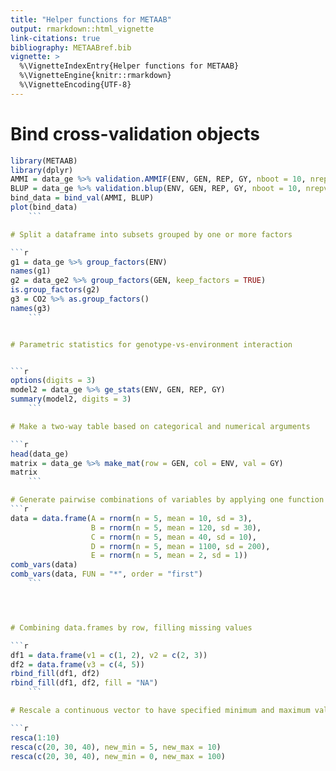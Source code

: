 ```yaml
---
title: "Helper functions for METAAB"
output: rmarkdown::html_vignette
link-citations: true
bibliography: METAABref.bib 
vignette: >
  %\VignetteIndexEntry{Helper functions for METAAB}
  %\VignetteEngine{knitr::rmarkdown}
  %\VignetteEncoding{UTF-8}
---
```


# Bind cross-validation objects

```r
library(METAAB)
library(dplyr)
AMMI = data_ge %>% validation.AMMIF(ENV, GEN, REP, GY, nboot = 10, nrepval = 2)
BLUP = data_ge %>% validation.blup(ENV, GEN, REP, GY, nboot = 10, nrepval = 2)
bind_data = bind_val(AMMI, BLUP)
plot(bind_data)
    ```

# Split a dataframe into subsets grouped by one or more factors

```r
g1 = data_ge %>% group_factors(ENV)
names(g1)
g2 = data_ge2 %>% group_factors(GEN, keep_factors = TRUE)
is.group_factors(g2)
g3 = CO2 %>% as.group_factors()
names(g3)
    ```


# Parametric statistics for genotype-vs-environment interaction


```r
options(digits = 3)
model2 = data_ge %>% ge_stats(ENV, GEN, REP, GY)
summary(model2, digits = 3)
    ```

# Make a two-way table based on categorical and numerical arguments

```r
head(data_ge)
matrix = data_ge %>% make_mat(row = GEN, col = ENV, val = GY)
matrix
    ```

# Generate pairwise combinations of variables by applying one function to each pair
```r
data = data.frame(A = rnorm(n = 5, mean = 10, sd = 3),
                  B = rnorm(n = 5, mean = 120, sd = 30),
                  C = rnorm(n = 5, mean = 40, sd = 10),
                  D = rnorm(n = 5, mean = 1100, sd = 200),
                  E = rnorm(n = 5, mean = 2, sd = 1))
comb_vars(data)
comb_vars(data, FUN = "*", order = "first")
    ```




# Combining data.frames by row, filling missing values

```r
df1 = data.frame(v1 = c(1, 2), v2 = c(2, 3))
df2 = data.frame(v3 = c(4, 5))
rbind_fill(df1, df2)
rbind_fill(df1, df2, fill = "NA")
    ```

# Rescale a continuous vector to have specified minimum and maximum values

```r

resca(1:10)
resca(c(20, 30, 40), new_min = 5, new_max = 10)
resca(c(20, 30, 40), new_min = 0, new_max = 100)
```


